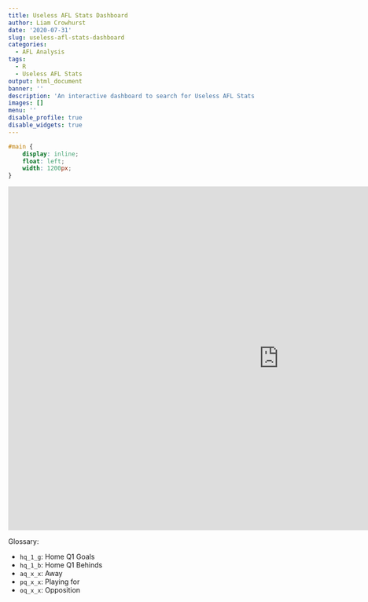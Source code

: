 ```yaml
---
title: Useless AFL Stats Dashboard
author: Liam Crowhurst
date: '2020-07-31'
slug: useless-afl-stats-dashboard
categories:
  - AFL Analysis
tags:
  - R
  - Useless AFL Stats
output: html_document
banner: ''
description: 'An interactive dashboard to search for Useless AFL Stats'
images: []
menu: ''
disable_profile: true 
disable_widgets: true
---
```

 
```css
#main {
    display: inline;
    float: left;
    width: 1200px;
}
```

<div class="container"><div class="h_iframe"><iframe  src="https://crowdatascience.shinyapps.io/2020-07-31-useless-afl-stats-dashboard/" frameborder="0" height="700px" width="1100" position="absolute"></iframe></div></div>

Glossary:

* `hq_1_g`: Home Q1 Goals
* `hq_1_b`: Home Q1 Behinds
* `aq_x_x`: Away
* `pq_x_x`: Playing for
* `oq_x_x`: Opposition
